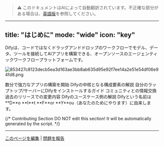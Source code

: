 > ⚠️ このドキュメントはAIによって自動翻訳されています。不正確な部分がある場合は、[英語版](../../../../en/documentation/pages/getting-started/introduction.mdx)を参照してください。

---
title: "はじめに"
mode: "wide"
icon: "key"
---

Difyは、コードではなくドラッグアンドドロップのワークフローでモデル、データ、ツールを接続してAIアプリを構築できる、オープンソースのエージェンティックワークフロープラットフォームです。

![853427c8123decb5ea3d163ae3bb8ab635d95e92f7ee14a2e51e54df06e94fd8.png](/images/853427c8123decb5ea3d163ae3bb8ab635d95e92f7ee14a2e51e54df06e94fd8.png)

<CardGroup cols={3}>
  <Card title="クイックスタート" icon="play" href="en/getting-started/quick-start">
    数分で強力なアプリの構築を開始
  </Card>
  <Card title="コンセプト" icon="highlighter" iconType="regular" href="en/guides/workflow/key-concepts">
    Difyの中核となる構成要素の解説
  </Card>
  <Card title="インストール" icon="arrow-down-to-line" href="en/getting-started/install-self-hosted/docker-compose">
    自分のラップトップ/サーバーにDifyをインストールするガイド
  </Card>
  <Card title="フォーラム" icon="message" href="https://discord.gg/FngNHpbcY7">
    コミュニティとの情報交換
  </Card>
  <Card title="変更履歴" icon="bell" href="https://github.com/langgenius/dify/releases">
    過去のリリースでの変更内容
  </Card>
  <Card title="例" icon="lightbulb" href="en/workshop/basic/build-ai-image-generation-app">
    Difyのユースケース例の解説
  </Card>
</CardGroup>

<Info>
  Difyという名前は**D**o **I**t **F**or **Y**ou（あなたのためにやります）に由来します。
</Info>

{/*
Contributing Section
DO NOT edit this section!
It will be automatically generated by the script.
*/}

---

[このページを編集](https://github.com/langgenius/dify-docs/edit/main/en/documentation/pages/getting-started/introduction.mdx) | [問題を報告](https://github.com/langgenius/dify-docs/issues/new?template=docs.yml)